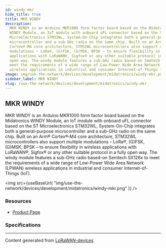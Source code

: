 ```yaml
---
id: windy-mkr
hide_title: true
title: MKR WINDY
description:
  MKR WINDY is an Arduino MKR1000 form factor board based on the Midatronics
  WINDY Module, an IoT module with onboard uFL connector based on the ST
  Microelectronics STM32WL, System-On-Chip integrates both a general-purpose
  microcontroller and a sub-GHz radio on the same chip. Built on an Arm®
  Cortex®‐M4 core architecture, STM32WL microcontrollers also support multiple
  modulations – LoRa®, (G)FSK, (G)MSK, BPSK – to ensure flexibility in wireless
  applications with LoRaWAN®, Sigfox® or any other suitable protocol in a fully
  open way. The windy module features a sub-GHz radio based-on Semtech SX126x to
  meet the requirements of a wide range of Low-Power Wide Area Network (LPWAN)
  wireless applications in industrial and consumer Internet-of-Things (IoT).
image: img/use-the-network/devices/development/midatronics/windy-mkr.png
sidebar_label: MKR WINDY
slug: /use-the-network/devices/development/midatronics/windy-mkr
---
```



## MKR WINDY

MKR WINDY is an Arduino MKR1000 form factor board based on the Midatronics WINDY
Module, an IoT module with onboard uFL connector based on the ST
Microelectronics STM32WL, System-On-Chip integrates both a general-purpose
microcontroller and a sub-GHz radio on the same chip. Built on an Arm®
Cortex®‐M4 core architecture, STM32WL microcontrollers also support multiple
modulations – LoRa®, (G)FSK, (G)MSK, BPSK – to ensure flexibility in wireless
applications with LoRaWAN®, Sigfox® or any other suitable protocol in a fully
open way. The windy module features a sub-GHz radio based-on Semtech SX126x to
meet the requirements of a wide range of Low-Power Wide Area Network (LPWAN)
wireless applications in industrial and consumer Internet-of-Things (IoT).

<img
  src={useBaseUrl(
    "img/use-the-network/devices/development/midatronics/windy-mkr.png"
  )}
/>

### Resources

- [Product Page](https://midatronics.com/shop/development-boards/mkr-windy/)

### Specifications

---

Content generated from
[LoRaWAN-devices](https://github.com/TheThingsNetwork/lorawan-devices)
